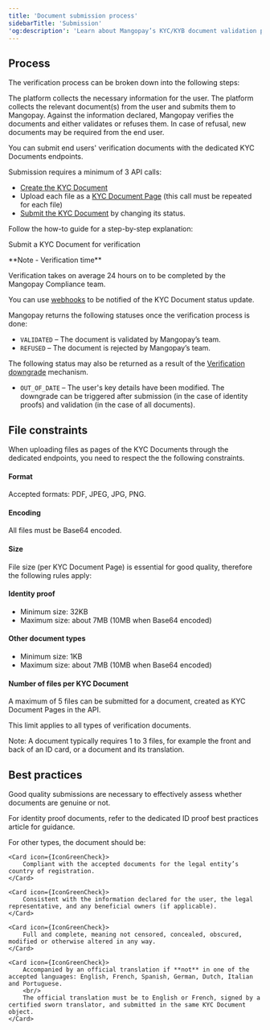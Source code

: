 ```yaml
---
title: 'Document submission process'
sidebarTitle: 'Submission' 
'og:description': 'Learn about Mangopay’s KYC/KYB document validation process: submission steps, constraints, and dealing with refusals.'  
---
```

  

## Process  

The verification process can be broken down into the following steps:  

<Steps> 
    <Step>The platform collects the necessary information for the user.</Step> 
    <Step>The platform collects the relevant document(s) from the user and submits them to Mangopay.</Step> 
    <Step>Against the information declared, Mangopay verifies the documents and either validates or refuses them.</Step> 
    <Step>In case of refusal, new documents may be required from the end user.</Step>  
</Steps>  

You can submit end users' verification documents with the dedicated KYC Documents endpoints.   

Submission requires a minimum of 3 API calls:
- [Create the KYC Document](/api-reference/kyc-documents/create-kyc-document)
- Upload each file as a [KYC Document Page](/api-reference/kyc-documents/create-kyc-document-page) (this call must be repeated for each file)
- [Submit the KYC Document](/api-reference/kyc-documents/submit-kyc-document) by changing its status.  

Follow the how-to guide for a step-by-step explanation:  

<Card title="How to" href="/guides/users/verification/documents/submission/how-to">Submit a KYC Document for verification</Card>

<Note>  
**Note - Verification time** 
  
Verification takes on average 24 hours on <WorkingDay content="working days" /> to be completed by the Mangopay Compliance team.  

You can use [webhooks](/webhooks) to be notified of the KYC Document status update.  
</Note>  

Mangopay returns the following statuses once the verification process is done:
- `VALIDATED` – The document is validated by Mangopay’s team.
- `REFUSED` – The document is rejected by Mangopay’s team.

The following status may also be returned as a result of the [Verification downgrade](/guides/users/policies/verification-downgrade) mechanism.
- `OUT_OF_DATE` – The user's key details have been modified.
The downgrade can be triggered after submission (in the case of identity proofs) and validation (in the case of all documents).

## File constraints  

When uploading files as pages of the KYC Documents through the dedicated endpoints, you need to respect the the following constraints.  

#### Format  

Accepted formats: PDF, JPEG, JPG, PNG.  

#### Encoding  

All files must be Base64 encoded.  

#### Size  

File size (per KYC Document Page) is essential for good quality, therefore the following rules apply:  

#### Identity proof  
- Minimum size: 32KB  
- Maximum size: about 7MB (10MB when Base64 encoded)  

#### Other document types   
- Minimum size: 1KB  
- Maximum size: about 7MB (10MB when Base64 encoded)  

#### Number of files per KYC Document  

A maximum of 5 files can be submitted for a document, created as KYC Document Pages in the API.  

This limit applies to all types of verification documents.  

Note: A document typically requires 1 to 3 files, for example the front and back of an ID card, or a document and its translation.  

## Best practices

Good quality submissions are necessary to effectively assess whether documents are genuine or not.   

For identity proof documents, refer to the dedicated ID proof best practices article for guidance.  

For other types, the document should be: 
<CardGroup cols={2}>

    <Card icon={IconGreenCheck}>
        Compliant with the accepted documents for the legal entity’s country of registration.
    </Card>
    
    <Card icon={IconGreenCheck}>
        Consistent with the information declared for the user, the legal representative, and any beneficial owners (if applicable).
    </Card>
    
    <Card icon={IconGreenCheck}>
        Full and complete, meaning not censored, concealed, obscured, modified or otherwise altered in any way.
    </Card>
    
    <Card icon={IconGreenCheck}>
        Accompanied by an official translation if **not** in one of the accepted languages: English, French, Spanish, German, Dutch, Italian and Portuguese.
        <br/>
        The official translation must be to English or French, signed by a certified sworn translator, and submitted in the same KYC Document object.
    </Card>

</CardGroup>  